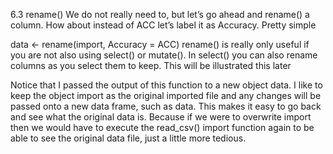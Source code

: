 
6.3 rename()
We do not really need to, but let’s go ahead and rename() a column. How about instead of ACC let’s label it as Accuracy. Pretty simple

data <- rename(import, Accuracy = ACC)
rename() is really only useful if you are not also using select() or mutate(). In select() you can also rename columns as you select them to keep. This will be illustrated this later

Notice that I passed the output of this function to a new object data. I like to keep the object import as the original imported file and any changes will be passed onto a new data frame, such as data. This makes it easy to go back and see what the original data is. Because if we were to overwrite import then we would have to execute the read_csv() import function again to be able to see the original data file, just a little more tedious.
